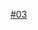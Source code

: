 {{Routemap|title=武汉轨道交通3号线|title-bg={{武汉地铁颜色|3|s}}|title-color=white|inline=<includeonly>1</includeonly>|footnote=*：段内设有3、8号线联络线|map=
uYRDe~~ ~~ ~~[[三金潭车辆段]]*
utSTRa
\utKRWg+r\~~ ~~ ~~[[联络线]]前往[[武汉地铁2号线|2号线]]
utINT~~ ~~'''[[宏圖大道站|宏圖大道]]''' {{武汉地铁路线标志|2|blink}} {{武汉地铁路线标志|8|blink}}
utBHF~~ ~~'''[[市民之家站|市民之家]]'''
utINT~~ ~~'''[[后湖大道站|后湖大道]]''' {{武汉地铁路线标志|21|blink}}
utBHF~~ ~~'''[[兴业路站|兴业路]]'''
utBHF~~ ~~'''[[二七小路站|二七小路]]''' 
utBHF~~ ~~'''[[罗家庄站|罗家庄]]'''
utINT~~ ~~'''[[赵家条站|赵家条]]''' {{武汉地铁路线标志|8|blink}}
utBHF~~ ~~'''[[惠济二路站|惠济二路]]'''
utINT~~ ~~'''[[香港路站|香港路]]''' {{武汉地铁路线标志|6|blink}} {{武汉地铁路线标志|7|blink}}
utBHF~~ ~~'''[[菱角湖站|菱角湖]]'''
utINT~~ ~~'''[[范湖站|范湖]]''' {{武汉地铁路线标志|2|blink}}
utBHF~~ ~~'''[[云飞路站|云飞路]]''' 
utINT~~ ~~'''[[武汉商务区站|武汉商务区]]''' {{武汉地铁路线标志|7|blink}}
utBHF~~ ~~'''[[双墩站|双墩]]''' 
utINT~~ ~~'''[[宗关站|宗关]]''' {{武汉地铁路线标志|1|blink}}
WASSERq\utKRZW\WASSERq~~ ~~ ~~[[汉江 (中国)|汉江]]
utINT~~ ~~'''[[王家湾站 (武汉地铁)|王家湾]]''' {{武汉地铁路线标志|4|blink}}
utBHF~~ ~~'''[[龙阳村站|龙阳村]]'''
utBHF~~ ~~'''[[陶家岭站|陶家岭]]'''
utBHF~~ ~~'''[[四新大道站|四新大道]]''' 
utBHF~~ ~~'''[[汉阳客运站]]'''
utYRDeq\utABZgr\~~ ~~ ~~[[升官渡停车场]]
utBHF~~ ~~'''[[三角湖站|三角湖]]'''
utBHF~~ ~~'''[[体育中心站 (武汉地铁)|体育中心]]'''
utINT~~ ~~'''[[东风公司站|东风公司]]''' {{武汉地铁路线标志|6|blink}}
\\utBHF\TRAM\~~ ~~'''[[沌阳大道站|沌阳大道]]'''~~转乘[[武汉有轨电车车都T1线|车都T1线]]
utCONTf~~ ~~ ~~计划延伸至文岭
}}<noinclude>
{{Rdt intro|[[武汉轨道交通3号线]]}}
[[Category:武汉地铁RDT|#03]]
<noinclude>